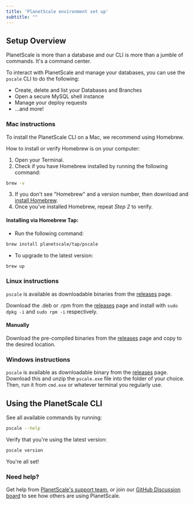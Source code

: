 ```yaml
---
title: 'PlanetScale environment set up'
subtitle: ""
---
```


## Setup Overview
PlanetScale is more than a database and our CLI is more than a jumble of commands. It's a command center.

To interact with PlanetScale and manage your databases, you can use the `pscale` CLI to do the following:
- Create, delete and list your Databases and Branches
- Open a secure MySQL shell instance
- Manage your deploy requests
- ...and more!

### Mac instructions
To install the PlanetScale CLI on a Mac, we recommend using Homebrew. 

How to install or verify Homebrew is on your computer:
1. Open your Terminal.
2. Check if you have Homebrew installed by running the following command: 
```bash
brew -v
```
3. If you don't see "Homebrew" and a version number, then download and [install Homebrew](https://brew.sh/). 
4. Once you've installed Homebrew, repeat _Step 2_ to verify.

#### Installing via Homebrew Tap:
- Run the following command:
```bash
brew install planetscale/tap/pscale
```

- To upgrade to the latest version:
```bash
brew up
```

### Linux instructions

`pscale` is available as downloadable binaries from the [releases](https://github.com/planetscale/cli/releases/latest) page.

Download the .deb or .rpm from the [releases](https://github.com/planetscale/cli/releases/latest) page and install with `sudo dpkg -i` and `sudo rpm -i` respectively.

#### Manually

Download the pre-compiled binaries from the [releases](https://github.com/planetscale/cli/releases/latest) page and copy to the desired location. 

### Windows instructions

`pscale` is available as downloadable binary from the [releases](https://github.com/planetscale/cli/releases/latest) page. Download this and unzip the `pscale.exe` file into the folder of your choice. Then, run it from `cmd.exe` or whatever terminal you regularly use.

## Using the PlanetScale CLI

See all available commands by running:
```bash
pscale --help
```

Verify that you're using the latest version: 
```bash
pscale version
```

You're all set!


### Need help?
Get help from [PlanetScale's support team](https://www.planetscale.com/support), or join our [GitHub Discussion board](https://github.com/planetscale/beta/discussions) to see how others are using PlanetScale.
